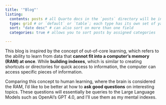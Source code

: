 ```yaml
---
title: '"Blog"'
listing: 
  contents: posts # all Quarto docs in the `posts` directory will be included on your listing page
  type: grid # or `default` or `table`; each type has its own set of yaml options to include
  sort: "date desc" # can also sort on more than one field
  categories: true # allows you to sort posts by assigned categories 

---
```


This blog is inspired by the concept of out-of-core learning, which refers to the ability to learn from data that **cannot fit into a computer's memory (RAM) at once**. While **building indexes**, which is similar to creating shortcuts or directories for quick access to information, the computer can access specific pieces of information. 

Comparing this concept to human learning, where the brain is considered the RAM, I'd like to be better at how to **ask good questions** on interesting topics. These questions will essentially be queries to the Large Language Models such as OpenAI's GPT 4.0, and I'll use them as my mental indexes.